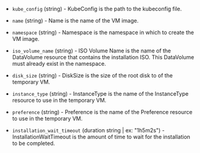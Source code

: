 <!-- Code generated from the comments of the Config struct in builder/kubevirt/iso/config.go; DO NOT EDIT MANUALLY -->

- `kube_config` (string) - KubeConfig is the path to the kubeconfig file.

- `name` (string) - Name is the name of the VM image.

- `namespace` (string) - Namespace is the namespace in which to create the VM image.

- `iso_volume_name` (string) - ISO Volume Name is the name of the DataVolume resource that contains the installation ISO.
  This DataVolume must already exist in the namespace.

- `disk_size` (string) - DiskSize is the size of the root disk to of the temporary VM.

- `instance_type` (string) - InstanceType is the name of the InstanceType resource to use in the temporary VM.

- `preference` (string) - Preference is the name of the Preference resource to use in the temporary VM.

- `installation_wait_timeout` (duration string | ex: "1h5m2s") - InstallationWaitTimeout is the amount of time to wait for the installation to be completed.

<!-- End of code generated from the comments of the Config struct in builder/kubevirt/iso/config.go; -->
